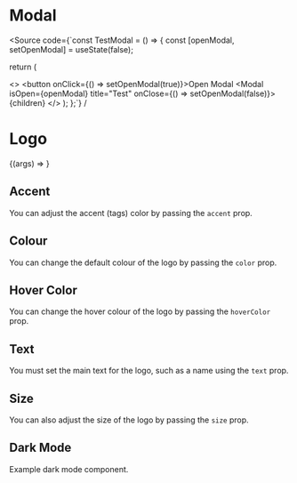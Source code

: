 
 
# Modal
<Meta title="Modal" component of={Modal} />
 
<Source code={`const TestModal = () => {
  const [openModal, setOpenModal] = useState(false);

return (

<>
  <button onClick={() => setOpenModal(true)}>Open Modal</button>
  <Modal isOpen={openModal} title="Test" onClose={() => setOpenModal(false)}>
    {children}
  </Modal>
</>
); };`} /

# Logo

<Preview>
  <Story
    name="Basic"
    args={{
      accent: "gray-500",
      color: "black",
      hoverColor: "blue-500",
      text: "Haseeb",
    }}
  >
    {(args) => <Logo {...args} />}
  </Story>
</Preview>

<Props story="Basic" />

## Accent

You can adjust the accent (tags) color by passing the `accent` prop.

<Preview>
  <Story name="Accent Colour">
    <div>
      <Logo
        accent="gray-500"
        color="blue-500"
        text="Haseeb"
        hoverColor="blue-500"
      />
      <Logo
        accent="gray-500"
        color="black"
        text="Haseeb"
        hoverColor="blue-500"
      />
    </div>
  </Story>
</Preview>

## Colour

You can change the default colour of the logo by passing the `color` prop.

<Preview>
  <Story name="Main Text Colour">
    <div>
      <Logo
        accent="gray-500"
        color="gray-500"
        text="Haseeb"
        hoverColor="blue-500"
      />
      <Logo
        accent="gray-500"
        color="blue-500"
        text="Haseeb"
        hoverColor="blue-500"
      />
    </div>
  </Story>
</Preview>

## Hover Color

You can change the hover colour of the logo by passing the `hoverColor` prop.

<Preview>
  <Story name="Hover Colour">
    <div>
      <Logo
        accent="gray-500"
        color="gray-500"
        text="Haseeb"
        hoverColor="blue-500"
      />
      <Logo
        accent="gray-500"
        color="gray-500"
        text="Haseeb"
        hoverColor="gray-500"
      />
    </div>
  </Story>
</Preview>

## Text

You must set the main text for the logo, such as a name using the `text` prop.

<Preview>
  <Story name="Main Text">
    <div>
      <Logo text="Haseeb" />
      <Logo text="John Smith" />
      <Logo text="xyz.io" />
      <Logo text="Random" />
    </div>
  </Story>
</Preview>

## Size

You can also adjust the size of the logo by passing the `size` prop.

<Preview>
  <Story name="Text Size">
    <div>
      <Logo accent="gray-700" size="xs" text="Haseeb" />
      <Logo accent="gray-700" size="sm" text="Haseeb" />
      <Logo accent="gray-700" size="lg" text="Haseeb" />
      <Logo accent="gray-700" size="xl" text="Haseeb" />
      <Logo accent="gray-700" size="2xl" text="Haseeb" />
      <Logo accent="gray-700" size="3xl" text="Haseeb" />
      <Logo accent="gray-700" size="4xl" text="Haseeb" />
    </div>
  </Story>
</Preview>

## Dark Mode

Example dark mode component.

<Preview>
  <Story name="Dark Mode">
    <div class={`bg-${theme.dark.background} p-5`}>
      <Logo
        accent="gray-500"
        color={theme.dark.text}
        hoverColor={theme.colors.primary}
        text="Haseeb"
      />
    </div>
  </Story>
</Preview>

>
